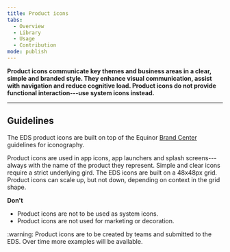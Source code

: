 ```yaml
---
title: Product icons
tabs:
  - Overview
  - Library
  - Usage
  - Contribution
mode: publish
---
```




**Product icons communicate key themes and business areas in a clear, simple and branded style. They enhance visual communication, assist with navigation and reduce cognitive load. Product icons do not provide functional interaction---use system icons instead.**
<!--One to two sentences as an introduction to the component-->

***

## Guidelines
<!--List how to use it, sizes, widths, grid interactions, color allowances -->

The EDS product icons are built on top of the Equinor [Brand Center](https://communicationtoolbox.equinor.com/brandcenter/en/equinorbc/component/default/103 "Equinor Brand Center") guidelines for iconography.

Product icons are used in app icons, app launchers and splash screens---always with the name of the product they represent. Simple and clear icons require a strict underlying gird. The EDS icons are built on a 48x48px grid. Product icons can scale up, but not down, depending on context in the grid shape.



**Don't** 
<!--Bullet point list if needed -->

* Product icons are not to be used as system icons.
* Product icons are not used for marketing or decoration. 


<Embed url="https://www.figma.com/file/BQjYMxdSdgRkdhKTDDU7L4KU/Assets?node-id=2%3A4" />
:warning: Product icons are to be created by teams and submitted to the EDS. Over time more examples will be available. 
